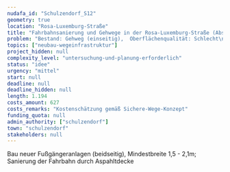 ```yaml
---
nudafa_id: "Schulzendorf_S12"
geometry: true
location: "Rosa-Luxemburg-Straße"
title: "Fahrbahnsanierung und Gehwege in der Rosa-Luxemburg-Straße (Abschnitt Ost)"
problem: "Bestand: Gehweg (einseitig),  Oberflächenqualität: Schlecht\n\nMangel: keine oder teilweise Fußgängerverkehrsanlage (Trampelpfade),  schmale Randbereiche augrund Baumalleen (dadurch 2,5m nicht möglich), Kopfsteinpflaster beeinträchtigt Fahrkomfort und Sicherheit Radfahrende"
topics: ["neubau-wegeinfrastruktur"]
project_hidden: null
complexity_level: "untersuchung-und-planung-erforderlich"
status: "idee"
urgency: "mittel"
start: null
deadline: null
deadline_hidden: null
length: 1.194
costs_amount: 627
costs_remarks: "Kostenschätzung gemäß Sichere-Wege-Konzept"
funding_quota: null
admin_authority: ["schulzendorf"]
town: "schulzendorf"
stakeholders: null
---
```

Bau neuer Fußgängeranlagen (beidseitig), Mindestbreite 1,5 - 2,1m; Sanierung der Fahrbahn durch Aspahltdecke
